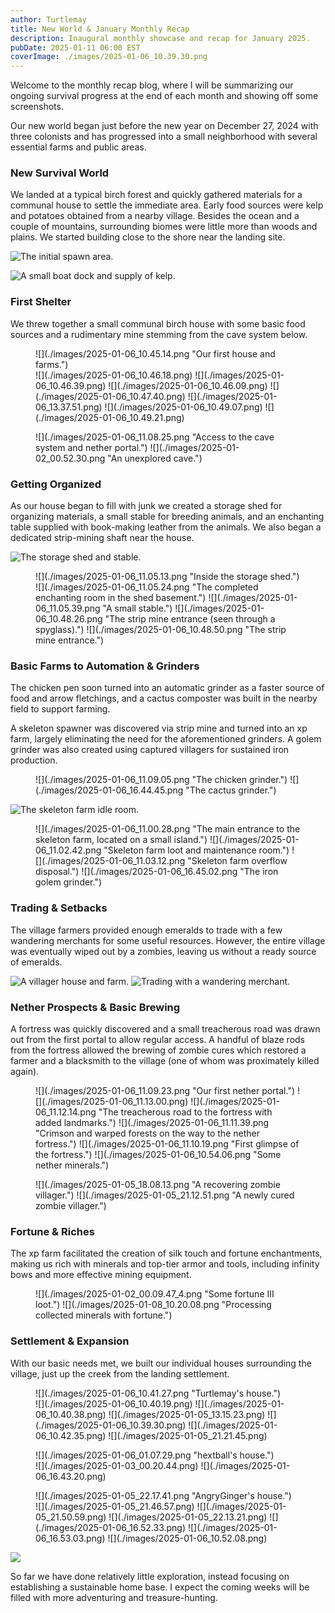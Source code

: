 ```yaml
---
author: Turtlemay
title: New World & January Monthly Recap
description: Inaugural monthly showcase and recap for January 2025.
pubDate: 2025-01-11 06:00 EST
coverImage: ./images/2025-01-06_10.39.30.png
---
```

Welcome to the monthly recap blog, where I will be summarizing our ongoing survival progress at the end of each month and showing off some screenshots.

Our new world began just before the new year on December 27, 2024 with three colonists and has progressed into a small neighborhood with several essential farms and public areas.

### New Survival World
We landed at a typical birch forest and quickly gathered materials for a communal house to settle the immediate area. Early food sources were kelp and potatoes obtained from a nearby village. Besides the ocean and a couple of mountains, surrounding biomes were little more than woods and plains. We started building close to the shore near the landing site.

![](./images/2025-01-06_11.07.24.png "The initial spawn area.")

![](./images/2025-01-06_10.45.26.png "A small boat dock and supply of kelp.")

### First Shelter
We threw together a small communal birch house with some basic food sources and a rudimentary mine stemming from the cave system below.

<figure>
![](./images/2025-01-06_10.45.14.png "Our first house and farms.")
<div class="blog-image-group">
![](./images/2025-01-06_10.46.18.png)
![](./images/2025-01-06_10.46.39.png)
![](./images/2025-01-06_10.46.09.png)
![](./images/2025-01-06_10.47.40.png)
![](./images/2025-01-06_13.37.51.png)
![](./images/2025-01-06_10.49.07.png)
![](./images/2025-01-06_10.49.21.png)
</div>
</figure>

<figure>
<div class="blog-image-group">
![](./images/2025-01-06_11.08.25.png "Access to the cave system and nether portal.")
![](./images/2025-01-02_00.52.30.png "An unexplored cave.")
</div>
</figure>

### Getting Organized
As our house began to fill with junk we created a storage shed for organizing materials, a small stable for breeding animals, and an enchanting table supplied with book-making leather from the animals. We also began a dedicated strip-mining shaft near the house.

![](./images/2025-01-06_10.46.59.png "The storage shed and stable.")

<figure>
<div class="blog-image-group">
![](./images/2025-01-06_11.05.13.png "Inside the storage shed.")
![](./images/2025-01-06_11.05.24.png "The completed enchanting room in the shed basement.")
![](./images/2025-01-06_11.05.39.png "A small stable.")
![](./images/2025-01-06_10.48.26.png "The strip mine entrance (seen through a spyglass).")
![](./images/2025-01-06_10.48.50.png "The strip mine entrance.")
</div>
</figure>

### Basic Farms to Automation & Grinders
The chicken pen soon turned into an automatic grinder as a faster source of food and arrow fletchings, and a cactus composter was built in the nearby field to support farming.

A skeleton spawner was discovered via strip mine and turned into an xp farm, largely eliminating the need for the aforementioned grinders. A golem grinder was also created using captured villagers for sustained iron production.

<figure>
<div class="blog-image-group">
![](./images/2025-01-06_11.09.05.png "The chicken grinder.")
![](./images/2025-01-06_16.44.45.png "The cactus grinder.")
</div>
</figure>

![](./images/2025-01-06_14.00.10.png "The skeleton farm idle room.")
<figure>
<div class="blog-image-group">
![](./images/2025-01-06_11.00.28.png "The main entrance to the skeleton farm, located on a small island.")
![](./images/2025-01-06_11.02.42.png "Skeleton farm loot and maintenance room.")
![](./images/2025-01-06_11.03.12.png "Skeleton farm overflow disposal.")
![](./images/2025-01-06_16.45.02.png "The iron golem grinder.")
</div>
</figure>

### Trading & Setbacks
The village farmers provided enough emeralds to trade with a few wandering merchants for some useful resources. However, the entire village was eventually wiped out by a zombies, leaving us without a ready source of emeralds.

![](./images/2025-01-06_10.53.00.png "A villager house and farm.")
![](./images/2025-01-05_22.26.18.png "Trading with a wandering merchant.")

### Nether Prospects & Basic Brewing
A fortress was quickly discovered and a small treacherous road was drawn out from the first portal to allow regular access. A handful of blaze rods from the fortress allowed the brewing of zombie cures which restored a farmer and a blacksmith to the village (one of whom was proximately killed again).

<figure>
<div class="blog-image-group">
![](./images/2025-01-06_11.09.23.png "Our first nether portal.")
![](./images/2025-01-06_11.13.00.png)
![](./images/2025-01-06_11.12.14.png "The treacherous road to the fortress with added landmarks.")
![](./images/2025-01-06_11.11.39.png "Crimson and warped forests on the way to the nether fortress.")
![](./images/2025-01-06_11.10.19.png "First glimpse of the fortress.")
![](./images/2025-01-06_10.54.06.png "Some nether minerals.")
</div>
</figure>

<figure>
<div class="blog-image-group">
![](./images/2025-01-05_18.08.13.png "A recovering zombie villager.")
![](./images/2025-01-05_21.12.51.png "A newly cured zombie villager.")
</div>
</figure>

### Fortune & Riches
The xp farm facilitated the creation of silk touch and fortune enchantments, making us rich with minerals and top-tier armor and tools, including infinity bows and more effective mining equipment.

<figure>
<div class="blog-image-group">
![](./images/2025-01-02_00.09.47_4.png "Some fortune III loot.")
![](./images/2025-01-08_10.20.08.png "Processing collected minerals with fortune.")
</div>
</figure>

### Settlement & Expansion
With our basic needs met, we built our individual houses surrounding the village, just up the creek from the landing settlement.

<figure>
![](./images/2025-01-06_10.41.27.png "Turtlemay's house.")
<div class="blog-image-group">
![](./images/2025-01-06_10.40.19.png)
![](./images/2025-01-06_10.40.38.png)
![](./images/2025-01-05_13.15.23.png)
![](./images/2025-01-06_10.39.30.png)
![](./images/2025-01-06_10.42.35.png)
![](./images/2025-01-05_21.21.45.png)
</div>
</figure>

<figure>
![](./images/2025-01-06_01.07.29.png "hextball's house.")
<div class="blog-image-group">
![](./images/2025-01-03_00.20.44.png)
![](./images/2025-01-06_16.43.20.png)
</div>
</figure>

<figure>
![](./images/2025-01-05_22.17.41.png "AngryGinger's house.")
<div class="blog-image-group">
![](./images/2025-01-05_21.46.57.png)
![](./images/2025-01-05_21.50.59.png)
![](./images/2025-01-05_22.13.21.png)
![](./images/2025-01-06_16.52.33.png)
![](./images/2025-01-06_16.53.03.png)
![](./images/2025-01-06_10.52.08.png)
</div>
</figure>

![](./images/2025-01-06_16.51.45.png)

So far we have done relatively little exploration, instead focusing on establishing a sustainable home base. I expect the coming weeks will be filled with more adventuring and treasure-hunting.